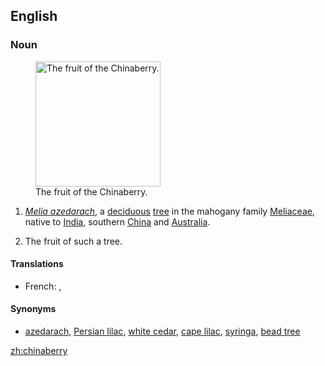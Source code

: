 ==English==
===Noun===
{{wikipedia}}
{{en-noun|chinaberries}}
[[Image:Chinaberries1.jpg|thumb|right|200px|The fruit of the Chinaberry.]]

# {{context|botany}} ''[[Melia azedarach]]'', a [[deciduous]] [[tree]] in the mahogany family [[Meliaceae]], native to [[India]], southern [[China]] and [[Australia]].
# The fruit of such a tree.

====Translations====
{{trans-top|tree, ''Melia azedarach''}}
*French: {{t-|fr|lilas de Perse|m}}, {{t-|fr|azédarach|m}}
{{trans-mid}}
{{trans-bottom}}

====Synonyms====
* {{sense|Melia azedarach}} [[azedarach]], [[Persian lilac]], [[white cedar]], [[cape lilac]], [[syringa]], [[bead tree]]

[[zh:chinaberry]]